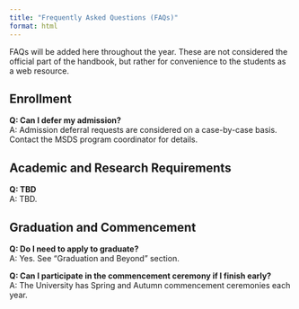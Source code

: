 ```yaml
---
title: "Frequently Asked Questions (FAQs)"
format: html
---
```


FAQs will be added here throughout the year. These are not considered the official part of the handbook, but rather for convenience to the students  as a web resource. 

## Enrollment

**Q: Can I defer my admission?**  
A: Admission deferral requests are considered on a case-by-case basis. Contact the MSDS program coordinator for details.

## Academic and Research Requirements

**Q: TBD**  
A: TBD.

## Graduation and Commencement

**Q: Do I need to apply to graduate?**  
A: Yes. See "Graduation and Beyond" section.

**Q: Can I participate in the commencement ceremony if I finish early?**  
A: The University has Spring and Autumn commencement ceremonies each year. 


